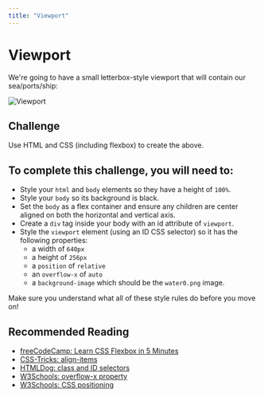 ```yaml
---
title: "Viewport"
---
```


# Viewport

We're going to have a small letterbox-style viewport that will contain our sea/ports/ship:

![Viewport](https://firebasestorage.googleapis.com/v0/b/avocado-on-toast.appspot.com/o/cruise-ships-gui%2Fviewport.png?alt=media&token=82a51ead-778a-472b-bf66-458ef0772fc4)

## Challenge

Use HTML and CSS (including flexbox) to create the above.

## To complete this challenge, you will need to:

- Style your `html` and `body` elements so they have a height of `100%`.
- Style your `body` so its background is black.
- Set the `body` as a flex container and ensure any children are center aligned on both the horizontal and vertical axis.
- Create a `div` tag inside your body with an id attribute of `viewport`.
- Style the `viewport` element (using an ID CSS selector) so it has the following properties:
    - a width of `640px`
    - a height of `256px`
    - a `position` of `relative`
    - an `overflow-x` of `auto`
    - a `background-image` which should be the `water0.png` image.

Make sure you understand what all of these style rules do before you move on!

## Recommended Reading

* [freeCodeCamp: Learn CSS Flexbox in 5 Minutes](https://medium.freecodecamp.org/learn-css-flexbox-in-5-minutes-b941f0affc34)
* [CSS-Tricks: align-items](https://css-tricks.com/almanac/properties/a/align-items/)
* [HTMLDog: class and ID selectors](http://www.htmldog.com/guides/css/intermediate/classid/)
* [W3Schools: overflow-x property](https://www.w3schools.com/cssref/css3_pr_overflow-x.asp)
* [W3Schools: CSS positioning](https://www.w3schools.com/css/css_positioning.asp)
